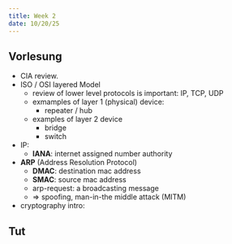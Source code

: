 ```yaml
---
title: Week 2
date: 10/20/25
---
```


## Vorlesung

* CIA review.
* ISO / OSI layered Model
  * review of lower level protocols is important: IP, TCP, UDP
  * exmamples of layer 1 (physical) device:
    *  repeater / hub
  * examples of layer 2 device
    * bridge
    * switch
* IP: 
  * **IANA**: internet assigned number authority
* **ARP** (Address Resolution Protocol)
  * **DMAC**: destination mac address
  * **SMAC**: source mac address
  * arp-request: a broadcasting message
  * $\Rightarrow$ spoofing, man-in-the middle attack (MITM)

* cryptography intro: 

## Tut

